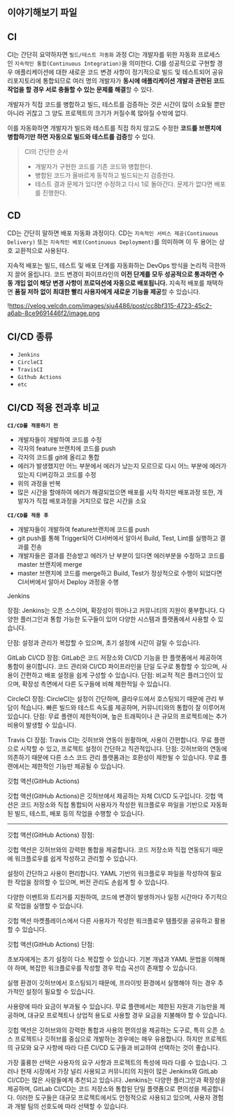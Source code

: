 ## 이야기해보기 파일

## CI

CI는 간단히 요약하자면 `빌드/테스트 자동화` 과정 CI는 개발자를 위한 자동화 프로세스인 `지속적인 통합(Continuous Integration)`을 의미한다. CI를 성공적으로 구현할 경우 애플리케이션에 대한 새로운 코드 변경 사항이 정기적으로 빌드 및 테스트되어 공유 리포지토리에 통합되므로 여러 명의 개발자가 **동시에 애플리케이션 개발과 관련된 코드 작업을 할 경우 서로 충돌할 수 있는 문제를 해결**할 수 있다.

개발자가 직접 코드를 병합하고 빌드, 테스트를 검증하는 것은 시간이 많이 소요될 뿐만 아니라 귀찮고 그 양도 프로젝트의 크기가 커질수록 많아질 수밖에 없다.

이를 자동화하면 개발자가 빌드와 테스트를 직접 하지 않고도 수정한 **코드를 브랜치에 병합하기만 하면 자동으로 빌드와 테스트를 검증**할 수 있다.

> CI의 간단한 순서
>
> - 개발자가 구현한 코드를 기존 코드와 병합한다.
> - 병합된 코드가 올바르게 동작하고 빌드되는지 검증한다.
> - 테스트 결과 문제가 있다면 수정하고 다시 1로 돌아간다. 문제가 없다면 배포를 진행한다.

## CD

CD는 간단히 말하면 배포 자동화 과정이다. CD는 `지속적인 서비스 제공(Continuous Delivery)` 또는 `지속적인 배포(Continuous Deployment)`를 의미하며 이 두 용어는 상호 교환적으로 사용된다.

지속적 배포는 빌드, 테스트 및 배포 단계를 자동화하는 DevOps 방식을 논리적 극한까지 끌어 올립니다. 코드 변경이 파이프라인의 **이전 단계를 모두 성공적으로 통과하면 수동 개입 없이 해당 변경 사항이 프로덕션에 자동으로 배포됩니다.** 지속적 배포를 채택하면 **품질 저하 없이 최대한 빨리 사용자에게 새로운 기능을 제공**할 수 있습니다.

!https://velog.velcdn.com/images/sju4486/post/cc8bf315-4723-45c2-a6ab-8ce9691446f2/image.png

## CI/CD 종류

- `Jenkins`
- `CircleCI`
- `TravisCI`
- `Github Actions`
- `etc`

## CI/CD 적용 전과후 비교

**`CI/CD를 적용하기 전`**

- 개발자들이 개발하여 코드를 수정
- 각자의 feature 브랜치에 코드를 push
- 각자의 코드를 git에 올리고 통합
- 에러가 발생했지만 어느 부분에서 에러가 났는지 모르므로 다시 어느 부분에 에러가 있는지 디버깅하고 코드를 수정
- 위의 과정을 반복
- 많은 시간을 할애하여 에러가 해결되었으면 배포를 시작 하지만 배포과정 또한, 개발자가 직접 배포과정을 거치므로 많은 시간을 소요

**`CI/CD를 적용 후`**

- 개발자들이 개발하여 feature브랜치에 코드를 push
- git push를 통해 Trigger되어 CI서버에서 알아서 Build, Test, Lint를 실행하고 결과를 전송
- 개발자들은 결과를 전송받고 에러가 난 부분이 있다면 에러부분을 수정하고 코드를 master 브랜치에 merge
- master 브랜치에 코드를 merge하고 Build, Test가 정상적으로 수행이 되었다면 CI서버에서 알아서 Deploy 과정을 수행

Jenkins

장점: Jenkins는 오픈 소스이며, 확장성이 뛰어나고 커뮤니티의 지원이 풍부합니다. 다양한 플러그인과 통합 가능한 도구들이 있어 다양한 시스템과 플랫폼에서 사용할 수 있습니다.

단점: 설정과 관리가 복잡할 수 있으며, 초기 설정에 시간이 걸릴 수 있습니다.

GitLab CI/CD
장점: GitLab은 코드 저장소와 CI/CD 기능을 한 플랫폼에서 제공하여 통합이 용이합니다. 코드 관리와 CI/CD 파이프라인을 단일 도구로 통합할 수 있으며, 사용이 간편하고 배포 설정을 쉽게 구성할 수 있습니다.
단점: 비교적 적은 플러그인이 있으며, 확장성 측면에서 다른 도구들에 비해 제한적일 수 있습니다.

CircleCI
장점: CircleCI는 설정이 간단하며, 클라우드에서 호스팅되기 때문에 관리 부담이 적습니다. 빠른 빌드와 테스트 속도를 제공하며, 커뮤니티와의 통합이 잘 이루어져 있습니다.
단점: 무료 플랜이 제한적이며, 높은 트래픽이나 큰 규모의 프로젝트에는 추가 비용이 발생할 수 있습니다.

Travis CI
장점: Travis CI는 깃허브와 연동이 원활하며, 사용이 간편합니다. 무료 플랜으로 시작할 수 있고, 프로젝트 설정이 간단하고 직관적입니다.
단점: 깃허브와의 연동에 의존하기 때문에 다른 소스 코드 관리 플랫폼과는 호환성이 제한될 수 있습니다. 무료 플랜에서는 제한적인 기능만 제공될 수 있습니다.

깃헙 액션(GitHub Actions)

깃헙 액션(GitHub Actions)은 깃허브에서 제공하는 자체 CI/CD 도구입니다. 깃헙 액션은 코드 저장소와 직접 통합되어 사용자가 작성한 워크플로우 파일을 기반으로 자동화된 빌드, 테스트, 배포 등의 작업을 수행할 수 있습니다.

---

깃헙 액션(GitHub Actions) 장점:

깃헙 액션은 깃허브와의 강력한 통합을 제공합니다. 코드 저장소와 직접 연동되기 때문에 워크플로우를 쉽게 작성하고 관리할 수 있습니다.

설정이 간단하고 사용이 편리합니다. YAML 기반의 워크플로우 파일을 작성하여 필요한 작업을 정의할 수 있으며, 버전 관리도 손쉽게 할 수 있습니다.

다양한 이벤트와 트리거를 지원하여, 코드에 변경이 발생하거나 일정 시간마다 주기적으로 작업을 실행할 수 있습니다.

깃헙 액션 마켓플레이스에서 다른 사용자가 작성한 워크플로우 템플릿을 공유하고 활용할 수 있습니다.

깃헙 액션(GitHub Actions) 단점:

초보자에게는 초기 설정이 다소 복잡할 수 있습니다. 기본 개념과 YAML 문법을 이해해야 하며, 복잡한 워크플로우를 작성할 경우 학습 곡선이 존재할 수 있습니다.

실행 환경이 깃허브에서 호스팅되기 때문에, 프라이빗 환경에서 실행해야 하는 경우 추가적인 설정이 필요할 수 있습니다.

사용량에 따라 요금이 부과될 수 있습니다. 무료 플랜에서는 제한된 자원과 기능만을 제공하며, 대규모 프로젝트나 상업적 용도로 사용할 경우 요금을 지불해야 할 수 있습니다.

깃헙 액션은 깃허브와의 강력한 통합과 사용의 편의성을 제공하는 도구로, 특히 오픈 소스 프로젝트나 깃허브를 중심으로 개발하는 경우에는 매우 유용합니다. 하지만 프로젝트의 규모와 요구 사항에 따라 다른 CI/CD 도구들과 비교하여 선택하는 것이 좋습니다.

가장 훌륭한 선택은 사용자의 요구 사항과 프로젝트의 특성에 따라 다를 수 있습니다. 그러나 현재 시장에서 가장 널리 사용되고 커뮤니티의 지원이 많은 Jenkins와 GitLab CI/CD는 많은 사람들에게 추천되고 있습니다. Jenkins는 다양한 플러그인과 확장성을 제공하며, GitLab CI/CD는 코드 저장소와 통합된 단일 플랫폼으로 편의성을 제공합니다. 이러한 도구들은 대규모 프로젝트에서도 안정적으로 사용되고 있으며, 사용자 경험과 개발 팀의 선호도에 따라 선택할 수 있습니다.
